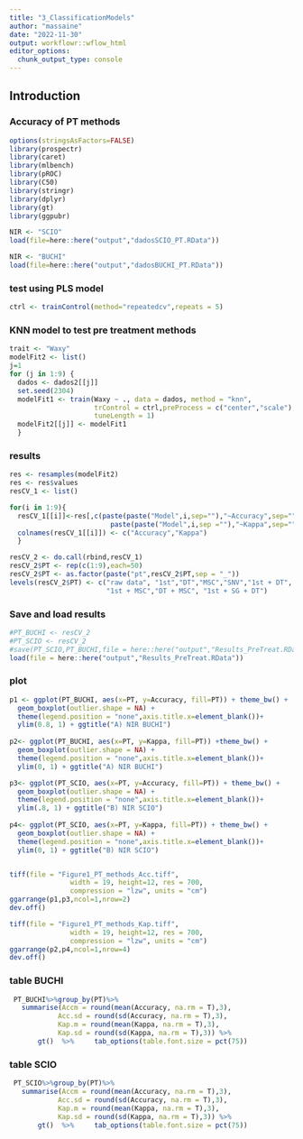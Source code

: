 ```yaml
---
title: "3_ClassificationModels"
author: "massaine"
date: "2022-11-30"
output: workflowr::wflow_html
editor_options:
  chunk_output_type: console
---
```


## Introduction

### Accuracy of PT methods
```r
options(stringsAsFactors=FALSE)
library(prospectr)
library(caret)
library(mlbench)
library(pROC)
library(C50)
library(stringr)
library(dplyr)
library(gt)
library(ggpubr) 
```

```r
NIR <- "SCIO"
load(file=here::here("output","dadosSCIO_PT.RData"))

NIR <- "BUCHI"
load(file=here::here("output","dadosBUCHI_PT.RData"))
```

### test using PLS model
```r
ctrl <- trainControl(method="repeatedcv",repeats = 5) 
```

### KNN model to test pre treatment methods
```r
trait <- "Waxy"
modelFit2 <- list()
j=1
for (j in 1:9) {
  dados <- dados2[[j]]
  set.seed(2304)
  modelFit1 <- train(Waxy ~ ., data = dados, method = "knn",
                     trControl = ctrl,preProcess = c("center","scale"),
                     tuneLength = 1)
  modelFit2[[j]] <- modelFit1
  }

```

### results
```r
res <- resamples(modelFit2)
res <- res$values
resCV_1 <- list()

for(i in 1:9){
  resCV_1[[i]]<-res[,c(paste(paste("Model",i,sep=""),"~Accuracy",sep=""),
                         paste(paste("Model",i,sep =""),"~Kappa",sep=""))]
  colnames(resCV_1[[i]]) <- c("Accuracy","Kappa")
  }

resCV_2 <- do.call(rbind,resCV_1)
resCV_2$PT <- rep(c(1:9),each=50)
resCV_2$PT <- as.factor(paste("pt",resCV_2$PT,sep = "_"))
levels(resCV_2$PT) <- c("raw data", "1st","DT","MSC","SNV","1st + DT",
                        "1st + MSC","DT + MSC", "1st + SG + DT")
```

### Save and load results 
```r
#PT_BUCHI <- resCV_2
#PT_SCIO <- resCV_2
#save(PT_SCIO,PT_BUCHI,file = here::here("output","Results_PreTreat.RData"))
load(file = here::here("output","Results_PreTreat.RData"))
```


### plot 
```r
p1 <- ggplot(PT_BUCHI, aes(x=PT, y=Accuracy, fill=PT)) + theme_bw() + 
  geom_boxplot(outlier.shape = NA) + 
  theme(legend.position = "none",axis.title.x=element_blank())+
  ylim(0.8, 1) + ggtitle("A) NIR BUCHI")
 
p2<- ggplot(PT_BUCHI, aes(x=PT, y=Kappa, fill=PT)) +theme_bw() + 
  geom_boxplot(outlier.shape = NA) + 
  theme(legend.position = "none",axis.title.x=element_blank())+
  ylim(0, 1) + ggtitle("A) NIR BUCHI")

p3<- ggplot(PT_SCIO, aes(x=PT, y=Accuracy, fill=PT)) + theme_bw() + 
  geom_boxplot(outlier.shape = NA) + 
  theme(legend.position = "none",axis.title.x=element_blank())+
  ylim(.8, 1) + ggtitle("B) NIR SCIO")
 
p4<- ggplot(PT_SCIO, aes(x=PT, y=Kappa, fill=PT)) + theme_bw() + 
  geom_boxplot(outlier.shape = NA) + 
  theme(legend.position = "none",axis.title.x=element_blank())+
  ylim(0, 1) + ggtitle("B) NIR SCIO")


tiff(file = "Figure1_PT_methods_Acc.tiff", 
               width = 19, height=12, res = 700, 
               compression = "lzw", units = "cm")
ggarrange(p1,p3,ncol=1,nrow=2)
dev.off()

tiff(file = "Figure1_PT_methods_Kap.tiff", 
               width = 19, height=12, res = 700, 
               compression = "lzw", units = "cm")
ggarrange(p2,p4,ncol=1,nrow=4)
dev.off()
```

### table BUCHI
```r
 PT_BUCHI%>%group_by(PT)%>%
   summarise(Accm = round(mean(Accuracy, na.rm = T),3),
            Acc.sd = round(sd(Accuracy, na.rm = T),3),
            Kap.m = round(mean(Kappa, na.rm = T),3),
            Kap.sd = round(sd(Kappa, na.rm = T),3)) %>%
       gt()  %>%     tab_options(table.font.size = pct(75))
```

### table SCIO
```r
 PT_SCIO%>%group_by(PT)%>%
   summarise(Accm = round(mean(Accuracy, na.rm = T),3),
            Acc.sd = round(sd(Accuracy, na.rm = T),3),
            Kap.m = round(mean(Kappa, na.rm = T),3),
            Kap.sd = round(sd(Kappa, na.rm = T),3)) %>%
       gt()  %>%     tab_options(table.font.size = pct(75))

```

